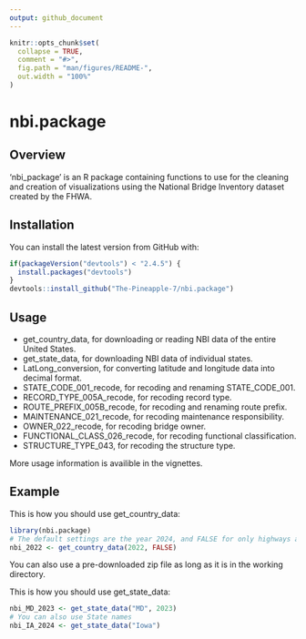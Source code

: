 ```yaml
---
output: github_document
---
```


<!-- README.md is generated from README.Rmd. Please edit that file -->

```r
knitr::opts_chunk$set(
  collapse = TRUE,
  comment = "#>",
  fig.path = "man/figures/README-",
  out.width = "100%"
)
```

# nbi.package

<!-- badges: start -->

<!-- badges: end -->

## Overview

'nbi_package' is an R package containing functions to use for the cleaning and creation of visualizations using the National Bridge Inventory dataset created by the FHWA.


## Installation

You can install the latest version from GitHub with:

```r
if(packageVersion("devtools") < "2.4.5") {
  install.packages("devtools")
}
devtools::install_github("The-Pineapple-7/nbi.package")
```

## Usage

* get_country_data, for downloading or reading NBI data of the entire United States.
* get_state_data, for downloading NBI data of individual states.
* LatLong_conversion, for converting latitude and longitude data into decimal format.
* STATE_CODE_001_recode, for recoding and renaming STATE_CODE_001.
* RECORD_TYPE_005A_recode, for recoding record type.
* ROUTE_PREFIX_005B_recode, for recoding  and renaming route prefix.
* MAINTENANCE_021_recode, for recoding maintenance responsibility.
* OWNER_022_recode, for recoding bridge owner.
* FUNCTIONAL_CLASS_026_recode, for recoding functional classification.
* STRUCTURE_TYPE_043, for recoding the structure type.

More usage information is availible in the vignettes.


## Example

This is how you should use get_country_data:

```r
library(nbi.package)
# The default settings are the year 2024, and FALSE for only highways and no non-highways and routes under bridges
nbi_2022 <- get_country_data(2022, FALSE)
```

You can also use a pre-downloaded zip file as long as it is in the working directory.

This is how you should use get_state_data:
```r
nbi_MD_2023 <- get_state_data("MD", 2023)
# You can also use State names
nbi_IA_2024 <- get_state_data("Iowa")
```

